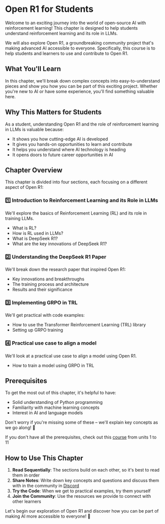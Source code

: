 # Open R1 for Students

Welcome to an exciting journey into the world of open-source AI with reinforcement learning! This chapter is designed to help students understand reinforcement learning and its role in LLMs.

We will also explore Open R1, a groundbreaking community project that's making advanced AI accessible to everyone. Specifically, this course is to help students and learners to use and contribute to Open R1.

## What You'll Learn

In this chapter, we'll break down complex concepts into easy-to-understand pieces and show you how you can be part of this exciting project. Whether you're new to AI or have some experience, you'll find something valuable here.

## Why This Matters for Students

As a student, understanding Open R1 and the role of reinforcement learning in LLMs is valuable because:
- It shows you how cutting-edge AI is developed
- It gives you hands-on opportunities to learn and contribute
- It helps you understand where AI technology is heading
- It opens doors to future career opportunities in AI

## Chapter Overview

This chapter is divided into four sections, each focusing on a different aspect of Open R1:

### 1️⃣ Introduction to Reinforcement Learning and its Role in LLMs
We'll explore the basics of Reinforcement Learning (RL) and its role in training LLMs.
- What is RL?
- How is RL used in LLMs?
- What is DeepSeek R1?
- What are the key innovations of DeepSeek R1?

### 2️⃣ Understanding the DeepSeek R1 Paper
We'll break down the research paper that inspired Open R1:
- Key innovations and breakthroughs
- The training process and architecture
- Results and their significance

### 3️⃣ Implementing GRPO in TRL
We'll get practical with code examples:
- How to use the Transformer Reinforcement Learning (TRL) library
- Setting up GRPO training

### 4️⃣ Practical use case to align a model
We'll look at a practical use case to align a model using Open R1.
- How to train a model using GRPO in TRL

## Prerequisites

To get the most out of this chapter, it's helpful to have:
- Solid understanding of Python programming
- Familiarity with machine learning concepts
- Interest in AI and language models

Don't worry if you're missing some of these – we'll explain key concepts as we go along! 🚀

<Tip>

If you don't have all the prerequisites, check out this [course](chapter1/1.mdx) from units 1 to 11

</Tip>

## How to Use This Chapter

1. **Read Sequentially**: The sections build on each other, so it's best to read them in order
2. **Share Notes**: Write down key concepts and questions and discuss them with in the community in [Discord](https://discord.gg/F3vZujJH)
3. **Try the Code**: When we get to practical examples, try them yourself
4. **Join the Community**: Use the resources we provide to connect with other learners

Let's begin our exploration of Open R1 and discover how you can be part of making AI more accessible to everyone! 🚀

